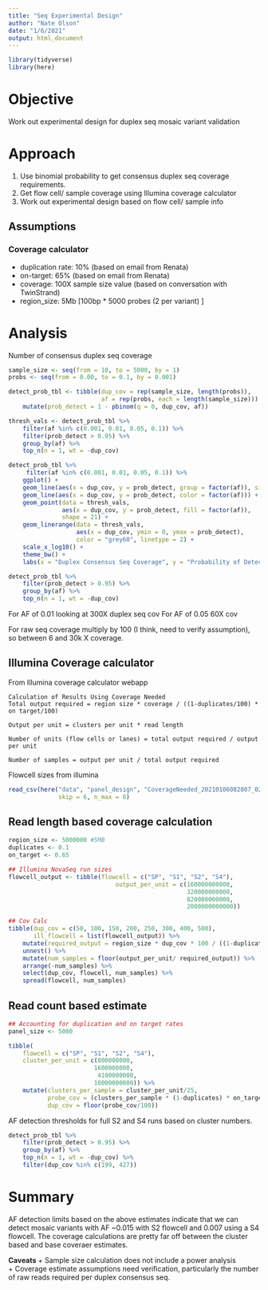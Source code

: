```yaml
---
title: "Seq Experimental Design"
author: "Nate Olson"
date: "1/6/2021"
output: html_document
---
```


```r
library(tidyverse)
library(here)
```

# Objective
Work out experimental design for duplex seq mosaic variant validation

# Approach

1. Use binomial probability to get consensus duplex seq coverage requirements. 
2. Get flow cell/ sample coverage using Illumina coverage calculator
3. Work out experimental design based on flow cell/ sample info

## Assumptions

### Coverage calculator
- duplication rate: 10% (based on email from Renata)
- on-target: 65% (based on email from Renata)
- coverage: 100X sample size value (based on conversation with TwinStrand)
- region_size: 5Mb [100bp * 5000 probes (2 per variant) ]

# Analysis

Number of consensus duplex seq coverage
```r
sample_size <- seq(from = 10, to = 5000, by = 1)
probs <- seq(from = 0.00, to = 0.1, by = 0.001)

detect_prob_tbl <- tibble(dup_cov = rep(sample_size, length(probs)),
                          af = rep(probs, each = length(sample_size))) %>% 
    mutate(prob_detect = 1 - pbinom(q = 0, dup_cov, af))
```


```r
thresh_vals <- detect_prob_tbl %>% 
    filter(af %in% c(0.001, 0.01, 0.05, 0.1)) %>% 
    filter(prob_detect > 0.95) %>% 
    group_by(af) %>% 
    top_n(n = 1, wt = -dup_cov)

detect_prob_tbl %>% 
     filter(af %in% c(0.001, 0.01, 0.05, 0.1)) %>% 
    ggplot() + 
    geom_line(aes(x = dup_cov, y = prob_detect, group = factor(af)), size = 1, color = "grey40") + 
    geom_line(aes(x = dup_cov, y = prob_detect, color = factor(af))) + 
    geom_point(data = thresh_vals, 
               aes(x = dup_cov, y = prob_detect, fill = factor(af)), 
               shape = 21) + 
    geom_linerange(data = thresh_vals, 
                   aes(x = dup_cov, ymin = 0, ymax = prob_detect), 
                   color = "grey60", linetype = 2) +
    scale_x_log10() + 
    theme_bw() + 
    labs(x = "Duplex Consensus Seq Coverage", y = "Probability of Detecting Variant", fill = "AF")
```
```r
detect_prob_tbl %>% 
    filter(prob_detect > 0.95) %>% 
    group_by(af) %>% 
    top_n(n = 1, wt = -dup_cov)
```
For AF of 0.01 looking at 300X duplex seq cov
For AF of 0.05 60X cov

For raw seq coverage multiply by 100 (I think, need to verify assumption), so between 6 and 30k X coverage.

## Illumina Coverage calculator
From Illumina coverage calculator webapp


    Calculation of Results Using Coverage Needed
    Total output required = region size * coverage / ((1-duplicates/100) * on target/100)
    
    Output per unit = clusters per unit * read length
    
    Number of units (flow cells or lanes) = total output required / output per unit
    
    Number of samples = output per unit / total output required


Flowcell sizes from illumina
```r
read_csv(here("data", "panel_design", "CoverageNeeded_20210106082807_02699900.csv"), 
              skip = 6, n_max = 6) 
```

## Read length based coverage calculation

```r
region_size <- 5000000 #5MB
duplicates <- 0.1
on_target <- 0.65

## Illumina NovaSeq run sizes
flowcell_output <- tibble(flowcell = c("SP", "S1", "S2", "S4"),
                              output_per_unit = c(160000000000, 
                                                  320000000000,
                                                  820000000000,
                                                  2000000000000))

## Cov Calc
tibble(dup_cov = c(50, 100, 150, 200, 250, 300, 400, 500),
       ill_flowcell = list(flowcell_output)) %>% 
    mutate(required_output = region_size * dup_cov * 100 / ((1-duplicates) * on_target)) %>% 
    unnest() %>% 
    mutate(num_samples = floor(output_per_unit/ required_output)) %>% 
    arrange(-num_samples) %>% 
    select(dup_cov, flowcell, num_samples) %>% 
    spread(flowcell, num_samples)
```

## Read count based estimate

```r
## Accounting for duplication and on target rates
panel_size <- 5000

tibble(
    flowcell = c("SP", "S1", "S2", "S4"),
    cluster_per_unit = c(800000000,
                        1600000000,
                         4100000000,
                        10000000000)) %>% 
    mutate(clusters_per_sample = cluster_per_unit/25,
           probe_cov = (clusters_per_sample * (1-duplicates) * on_target)/panel_size,
           dup_cov = floor(probe_cov/100)) 
```

AF detection thresholds for full S2 and S4 runs based on cluster numbers. 

```r
detect_prob_tbl %>% 
    filter(prob_detect > 0.95) %>% 
    group_by(af) %>% 
    top_n(n = 1, wt = -dup_cov) %>% 
    filter(dup_cov %in% c(199, 427))
```

# Summary
AF detection limits based on the above estimates indicate that we can detect mosaic variants with AF ~0.015 with S2 flowcell and 0.007 using a S4 flowcell. 
The coverage calculations are pretty far off between the cluster based and base coveraer estimates.

__Caveats__
+ Sample size calculation does not include a power analysis  
+ Coverage estimate assumptions need verification, particularly the number of raw reads required per duplex consensus seq. 